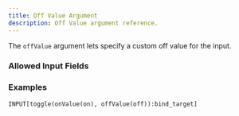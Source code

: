 ---
title: Off Value Argument
description: Off Value argument reference.
---


<InputFieldArgumentInfo type={InputFieldArgumentType.OFF_VALUE}></InputFieldArgumentInfo>

The `offValue` argument lets specify a custom off value for the <InputFieldLink type={InputFieldType.TOGGLE}></InputFieldLink> input.

### Allowed Input Fields

<InputFieldArgumentAllowedInputFields type={InputFieldArgumentType.OFF_VALUE}></InputFieldArgumentAllowedInputFields>

### Examples

```
INPUT[toggle(onValue(on), offValue(off)):bind_target]
```